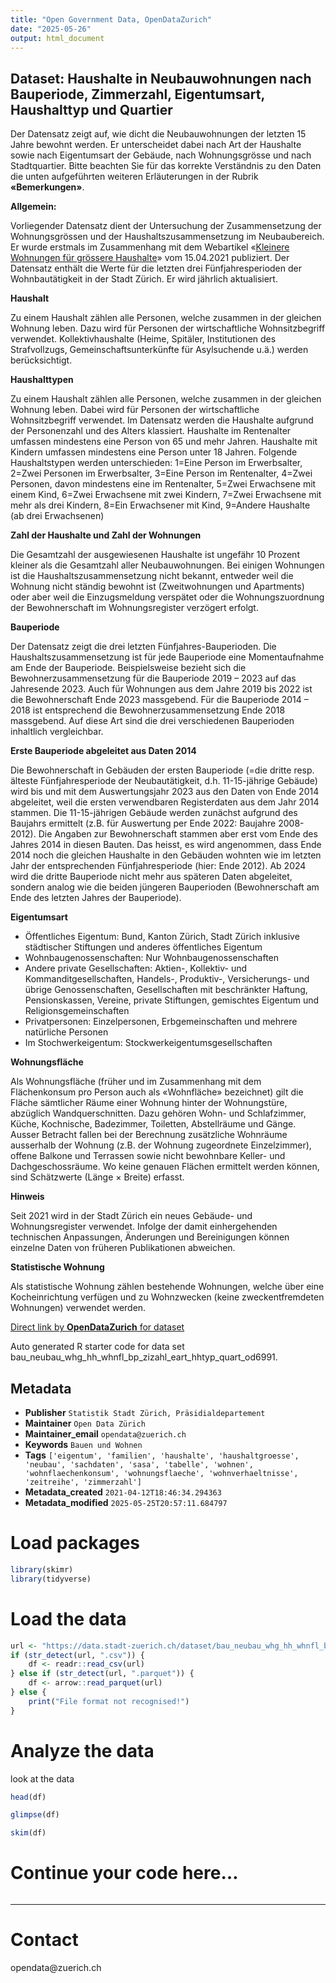 ```yaml
---
title: "Open Government Data, OpenDataZurich"
date: "2025-05-26"
output: html_document
---
```


## Dataset: Haushalte in Neubauwohnungen nach Bauperiode, Zimmerzahl, Eigentumsart, Haushalttyp und Quartier


Der Datensatz zeigt auf, wie dicht die Neubauwohnungen der letzten 15 Jahre bewohnt werden. Er unterscheidet dabei nach Art der Haushalte sowie nach Eigentumsart der Gebäude, nach Wohnungsgrösse und nach Stadtquartier.
Bitte beachten Sie für das korrekte Verständnis zu den Daten die unten aufgeführten weiteren Erläuterungen in der Rubrik **«Bemerkungen»**.



**Allgemein:**

Vorliegender Datensatz dient der Untersuchung der Zusammensetzung der Wohnungsgrössen und der Haushaltszusammensetzung im Neubaubereich. Er wurde erstmals im Zusammenhang mit dem Webartikel «[Kleinere Wohnungen für grössere Haushalte](https://www.stadt-zuerich.ch/artikel/de/statistik-und-daten/2021-04-15_kleinere-wohnungen-fuer-groessere-haushalte.html)» vom 15.04.2021 publiziert. Der Datensatz enthält die Werte für die letzten drei Fünfjahresperioden der Wohnbautätigkeit in der Stadt Zürich. Er wird jährlich aktualisiert.
 

[]()

**Haushalt**

Zu einem Haushalt zählen alle Personen, welche zusammen in der gleichen Wohnung leben. Dazu wird für Personen der wirtschaftliche Wohnsitzbegriff verwendet. Kollektivhaushalte (Heime, Spitäler, Institutionen des Strafvollzugs, Gemeinschaftsunterkünfte für Asylsuchende u.ä.) werden berücksichtigt.



[]()

**Haushalttypen**

Zu einem Haushalt zählen alle Personen, welche zusammen in der gleichen Wohnung leben. Dabei wird für Personen der wirtschaftliche Wohnsitzbegriff verwendet. Im Datensatz werden die Haushalte aufgrund der Personenzahl und des Alters klassiert. Haushalte im Rentenalter umfassen mindestens eine Person von 65 und mehr Jahren. Haushalte mit Kindern umfassen mindestens eine Person unter 18 Jahren.
Folgende Haushaltstypen werden unterschieden: 1=Eine Person im Erwerbsalter, 2=Zwei Personen im Erwerbsalter, 3=Eine Person im Rentenalter, 4=Zwei Personen, davon mindestens eine im Rentenalter, 5=Zwei Erwachsene mit einem Kind, 6=Zwei Erwachsene mit zwei Kindern, 7=Zwei Erwachsene mit mehr als drei Kindern, 8=Ein Erwachsener mit Kind, 9=Andere Haushalte (ab drei Erwachsenen) 



[]()

**Zahl der Haushalte und 
Zahl der Wohnungen**

Die Gesamtzahl der ausgewiesenen Haushalte ist ungefähr 10 Prozent kleiner als die Gesamtzahl aller Neubauwohnungen. Bei einigen Wohnungen ist die Haushaltszusammensetzung nicht bekannt, entweder weil die Wohnung nicht ständig bewohnt ist (Zweitwohnungen und Apartments) oder aber weil die Einzugsmeldung verspätet oder die Wohnungszuordnung der Bewohnerschaft im Wohnungsregister verzögert erfolgt. 



[]()

**Bauperiode**

Der Datensatz zeigt die drei letzten Fünfjahres-Bauperioden. Die Haushaltszusammensetzung ist für jede Bauperiode eine Momentaufnahme am Ende der Bauperiode. Beispielsweise bezieht sich die Bewohnerzusammensetzung für die Bauperiode 2019 – 2023 auf das Jahresende 2023. Auch für Wohnungen aus dem Jahre 2019 bis 2022 ist die Bewohnerschaft Ende 2023 massgebend. Für die Bauperiode 2014 – 2018 ist entsprechend die Bewohnerzusammensetzung Ende 2018 massgebend. Auf diese Art sind die drei verschiedenen Bauperioden inhaltlich vergleichbar.



[]()

**Erste Bauperiode abgeleitet aus Daten 2014**

Die Bewohnerschaft in Gebäuden der ersten Bauperiode (=die dritte resp. älteste Fünfjahresperiode der Neubautätigkeit, d.h. 11-15-jährige Gebäude) wird bis und mit dem Auswertungsjahr 2023 aus den Daten von Ende 2014 abgeleitet, weil die ersten verwendbaren Registerdaten aus dem Jahr 2014 stammen. Die 11-15-jährigen Gebäude werden zunächst aufgrund des Baujahrs ermittelt (z.B. für Auswertung per Ende 2022: Baujahre 2008-2012). Die Angaben zur Bewohnerschaft stammen aber erst vom Ende des Jahres 2014 in diesen Bauten. Das heisst, es wird angenommen, dass Ende 2014 noch die gleichen Haushalte in den Gebäuden wohnten wie im letzten Jahr der entsprechenden Fünfjahresperiode (hier: Ende 2012). Ab 2024 wird die dritte Bauperiode nicht mehr aus späteren Daten abgeleitet, sondern analog wie die beiden jüngeren Bauperioden (Bewohnerschaft am Ende des letzten Jahres der Bauperiode).



[]()

**Eigentumsart**


- Öffentliches Eigentum: Bund, Kanton Zürich, Stadt Zürich inklusive städtischer Stiftungen und anderes öffentliches Eigentum
- Wohnbaugenossenschaften: Nur Wohnbaugenossenschaften
- Andere private Gesellschaften: Aktien-, Kollektiv- und Kommanditgesellschaften, Handels-, Produktiv-, Versicherungs- und übrige Genossenschaften, Gesellschaften mit beschränkter Haftung, Pensionskassen, Vereine, private Stiftungen, gemischtes Eigentum und Religionsgemeinschaften
- Privatpersonen: Einzelpersonen, Erbgemeinschaften und mehrere natürliche Personen
- Im Stochwerkeigentum: Stockwerkeigentumsgesellschaften


[]()

**Wohnungsfläche**

 Als Wohnungsfläche (früher und im Zusammenhang mit dem Flächenkonsum pro Person auch als «Wohnfläche» bezeichnet) gilt die Fläche sämtlicher Räume einer Wohnung hinter der Wohnungstüre, abzüglich Wandquerschnitten. Dazu gehören Wohn- und Schlafzimmer, Küche, Kochnische, Badezimmer, Toiletten, Abstellräume und Gänge. Ausser Betracht fallen bei der Berechnung zusätzliche Wohnräume ausserhalb der Wohnung (z.B. der Wohnung zugeordnete Einzelzimmer), offene Balkone und Terrassen sowie nicht bewohnbare Keller- und Dachgeschossräume. Wo keine genauen Flächen ermittelt werden können, sind Schätzwerte (Länge × Breite) erfasst.



[]()

**Hinweis**

Seit 2021 wird in der Stadt Zürich ein neues Gebäude- und Wohnungsregister verwendet. Infolge der damit einhergehenden technischen Anpassungen, Änderungen und Bereinigungen können einzelne Daten von früheren Publikationen abweichen.



[]()

**Statistische Wohnung**


Als statistische Wohnung zählen bestehende Wohnungen, welche über eine Kocheinrichtung verfügen und zu Wohnzwecken (keine zweckentfremdeten Wohnungen) verwendet werden.


[]()



[Direct link by **OpenDataZurich** for dataset](https://data.stadt-zuerich.ch/dataset/bau_neubau_whg_hh_whnfl_bp_zizahl_eart_hhtyp_quart_od6991)

Auto generated R starter code for data set bau_neubau_whg_hh_whnfl_bp_zizahl_eart_hhtyp_quart_od6991.

## Metadata

- **Publisher** `Statistik Stadt Zürich, Präsidialdepartement`
- **Maintainer** `Open Data Zürich`
- **Maintainer_email** `opendata@zuerich.ch`
- **Keywords** `Bauen und Wohnen`
- **Tags** `['eigentum', 'familien', 'haushalte', 'haushaltgroesse', 'neubau', 'sachdaten', 'sasa', 'tabelle', 'wohnen', 'wohnflaechenkonsum', 'wohnungsflaeche', 'wohnverhaeltnisse', 'zeitreihe', 'zimmerzahl']`
- **Metadata_created** `2021-04-12T18:46:34.294363`
- **Metadata_modified** `2025-05-25T20:57:11.684797`


# Load packages

```r
library(skimr)
library(tidyverse)
```

# Load the data

```r
url <- "https://data.stadt-zuerich.ch/dataset/bau_neubau_whg_hh_whnfl_bp_zizahl_eart_hhtyp_quart_od6991/download/BAU699OD6991.csv"
if (str_detect(url, ".csv")) {
    df <- readr::read_csv(url)
} else if (str_detect(url, ".parquet")) {
    df <- arrow::read_parquet(url)
} else {
    print("File format not recognised!")
}
```

# Analyze the data

look at the data
```r
head(df)
```

```r
glimpse(df)
```

```r
skim(df)
```

# Continue your code here...

```r

```

------------------------------------------------------------------------

# Contact

opendata@zuerich.ch
